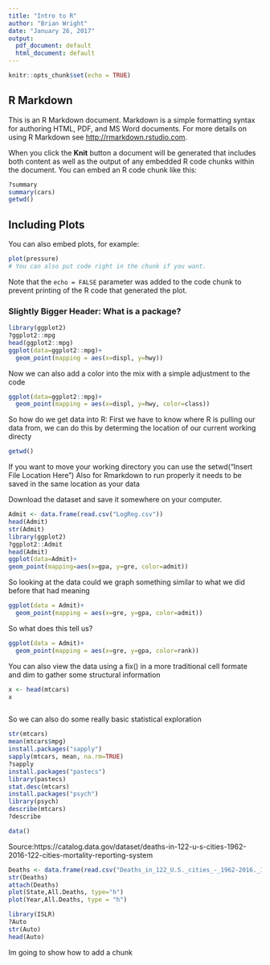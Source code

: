 ```yaml
---
title: "Intro to R"
author: "Brian Wright"
date: "January 26, 2017"
output:
  pdf_document: default
  html_document: default
---
```


```r
knitr::opts_chunk$set(echo = TRUE)
```

## R Markdown

This is an R Markdown document. Markdown is a simple formatting syntax for authoring HTML, PDF, and MS Word documents. For more details on using R Markdown see <http://rmarkdown.rstudio.com>.

When you click the **Knit** button a document will be generated that includes both content as well as the output of any embedded R code chunks within the document. You can embed an R code chunk like this:

```r
?summary
summary(cars)
getwd()
```

## Including Plots

You can also embed plots, for example:

```r
plot(pressure)
# You can also put code right in the chunk if you want. 
```

Note that the `echo = FALSE` parameter was added to the code chunk to prevent printing of the R code that generated the plot.

### Slightly Bigger Header: What is a package? 

```r
library(ggplot2)
?ggplot2::mpg
head(ggplot2::mpg)
ggplot(data=ggplot2::mpg)+
  geom_point(mapping = aes(x=displ, y=hwy))
```

Now we can also add a color into the mix with a simple adjustment to the code
```r
ggplot(data=ggplot2::mpg)+
  geom_point(mapping = aes(x=displ, y=hwy, color=class))
```

So how do we get data into R: First we have to know where R is pulling our data from, we can do this by determing the location of our current working directy 

```r
getwd()
```

If you want to move your working directory you can use the setwd("Insert File Location Here") Also for Rmarkdown to run properly it needs to be saved in the same location as your data

Download the dataset and save it somewhere on your computer.

```r
Admit <- data.frame(read.csv("LogReg.csv"))
head(Admit)
str(Admit)
library(ggplot2)
?ggplot2::Admit
head(Admit)
ggplot(data=Admit)+
geom_point(mapping=aes(x=gpa, y=gre, color=admit))
```
So looking at the data could we graph something similar to what we did before that had meaning 
```r
ggplot(data = Admit)+
  geom_point(mapping = aes(x=gre, y=gpa, color=admit))

```
So what does this tell us?

```r
ggplot(data = Admit)+
  geom_point(mapping = aes(x=gre, y=gpa, color=rank))
```

You can also view the data using a fix() in a more traditional cell formate and dim to gather some structural information 
```r
x <- head(mtcars)
x



```
So we can also do some really basic statistical exploration
```r
str(mtcars)
mean(mtcars$mpg)
install.packages("sapply")
sapply(mtcars, mean, na.rm=TRUE)
?sapply
install.packages("pastecs")
library(pastecs)
stat.desc(mtcars)
install.packages("psych")
library(psych)
describe(mtcars)
?describe
```

```r
data()
```

Source:https://catalog.data.gov/dataset/deaths-in-122-u-s-cities-1962-2016-122-cities-mortality-reporting-system

```r
Deaths <- data.frame(read.csv("Deaths_in_122_U.S._cities_-_1962-2016._122_Cities_Mortality_Reporting_System.csv"))
str(Deaths)
attach(Deaths)
plot(State,All.Deaths, type="h")
plot(Year,All.Deaths, type = "h")
```

```r
library(ISLR)
?Auto
str(Auto)
head(Auto)

```
Im going to show how to add a chunk
```r

```

